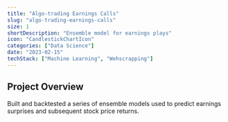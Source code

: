 ```yaml
---
title: "Algo-trading Earnings Calls"
slug: "algo-trading-earnings-calls"
size: 1
shortDescription: "Ensemble model for earnings plays"
icon: "CandlestickChartIcon"
categories: ["Data Science"]
date: "2023-02-15"
techStack: ["Machine Learning", "Wehscrapping"]
---
```


## Project Overview

Built and backtested a series of ensemble models used to predict earnings surprises and subsequent stock price returns.